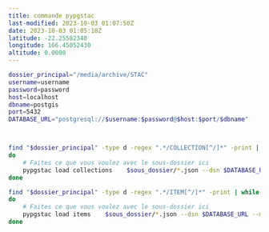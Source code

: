 ```yaml
---
title: commande pypgstac
last-modified: 2023-10-03 01:07:50Z
date: 2023-10-03 01:05:18Z
latitude: -22.25582340
longitude: 166.45052430
altitude: 0.0000
---
```


```sh
dossier_principal="/media/archive/STAC"
username=username
password=password
host=localhost
dbname=postgis
port=5432
DATABASE_URL="postgresql://$username:$password@$host:$port/$dbname"



find "$dossier_principal" -type d -regex ".*/COLLECTION[^/]*" -print | while read -r sous_dossier
do
    # Faites ce que vous voulez avec le sous-dossier ici
    pypgstac load collections    $sous_dossier/*.json --dsn $DATABASE_URL --method insert_ignore
done

find "$dossier_principal" -type d -regex ".*/ITEM[^/]*" -print | while read -r sous_dossier
do
    # Faites ce que vous voulez avec le sous-dossier ici
    pypgstac load items    $sous_dossier/*.json --dsn $DATABASE_URL --method insert_ignore
done
```